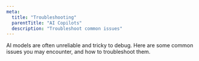 ```yaml
---
meta:
  title: "Troubleshooting"
  parentTitle: "AI Copilots"
  description: "Troubleshoot common issues"
---
```


AI models are often unreliable and tricky to debug. Here are some common issues
you may encounter, and how to troubleshoot them.
